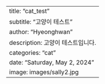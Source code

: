 ---
title: "cat_test"
subtitle: "고양이 테스트"
author: "Hyeonghwan"
description: 고양이 테스트입니다.
categories: "cat"
date: "Saturday, May 2, 2024"
image: images/sally2.jpg
---